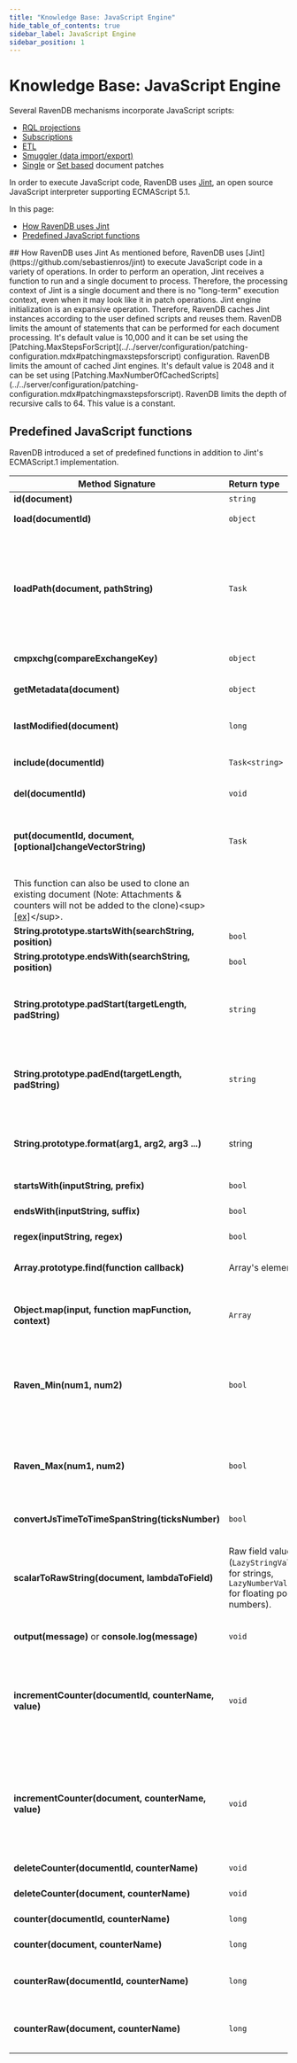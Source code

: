 ```yaml
---
title: "Knowledge Base: JavaScript Engine"
hide_table_of_contents: true
sidebar_label: JavaScript Engine
sidebar_position: 1
---
```



# Knowledge Base: JavaScript Engine
<Admonition type="note" title="">

Several RavenDB mechanisms incorporate JavaScript scripts:  

* [RQL projections](../../indexes/querying/projections.mdx)  
* [Subscriptions](../../client-api/data-subscriptions/creation/examples.mdx#create-subscription-with-filtering-and-projection)    
* [ETL](../../server/ongoing-tasks/etl/basics.mdx)    
* [Smuggler (data import/export)](../../client-api/smuggler/what-is-smuggler.mdx#transformscript)    
* [Single](../../client-api/operations/patching/single-document.mdx) or [Set based](../../client-api/operations/patching/set-based.mdx) document patches

In order to execute JavaScript code, RavenDB uses [Jint](https://github.com/sebastienros/jint), an open source JavaScript interpreter supporting ECMAScript 5.1.  

In this page:  
* [How RavenDB uses Jint](../../server/kb/javascript-engine.mdx#how-ravendb-uses-jint)  
* [Predefined JavaScript functions](../../server/kb/javascript-engine.mdx#predefined-javascript-functions)  


</Admonition>
## How RavenDB uses Jint
As mentioned before, RavenDB uses [Jint](https://github.com/sebastienros/jint) to execute JavaScript code in a variety of operations.  
In order to perform an operation, Jint receives a function to run and a single document to process. Therefore, the processing context of Jint is a single document and there is no "long-term" execution context, even when it may look like it in patch operations.  
Jint engine initialization is an expansive operation. Therefore, RavenDB caches Jint instances according to the user defined scripts and reuses them.  


<Admonition type="info" title="Execution limitations" id="execution-limitations" href="#execution-limitations">
RavenDB limits the amount of statements that can be performed for each document processing. It's default value is 10,000 and it can be set using the [Patching.MaxStepsForScript](../../server/configuration/patching-configuration.mdx#patchingmaxstepsforscript) configuration.  
RavenDB limits the amount of cached Jint engines. It's default value is 2048 and it can be set using [Patching.MaxNumberOfCachedScripts](../../server/configuration/patching-configuration.mdx#patchingmaxstepsforscript).  
RavenDB limits the depth of recursive calls to 64. This value is a constant.  
</Admonition>


## Predefined JavaScript functions
RavenDB introduced a set of predefined functions in addition to Jint's ECMAScript.1 implementation.

| Method Signature| Return type | Description |
|--------|:---|-------------| 
| **id(document)** | `string` | Returns document's ID. |
| **load(documentId)** | `object` | Returns the document with the given ID. |
| **loadPath(document, pathString)** | `Task` | Returns the document(s) according to the IDs that can be found in the given `document`, in the path `pathString`. The `pathString` can be of a simple Foo.Bar form, in that case, a single document will be returned. It also be of the form Foo.Bars[].Buzz, in that case it will return an array of documents, answering the path. |
| **cmpxchg(compareExchangeKey)** | `object` | Returns stored  [Compare Exchange](../../client-api/operations/compare-exchange/overview.mdx) value for the received key. |
| **getMetadata(document)** | `object` | Returns document's metadata, along with it's `ChangeVector`, `ID` and `LastModified`. |
| **lastModified(document)** | `long` | Returns document's last modified metadata value as total miliseconds of UTC. |
| **include(documentId)** | `Task<string>` | Used for RQL [queries](../../indexes/querying/what-is-rql.mdx) in order to include the document with the given ID with the results. |
| **del(documentId)** | `void` | Used in patches, deletes the document with the given ID. |
| **put(documentId, document, [optional]changeVectorString)** | `Task` | Used in patches, creates or updates a document with the given ID. In order to generate a new document ID it's possible to use "[collectionPrefix]/" [Server-Side ID](../../server/kb/document-identifier-generation.mdx#server-side-id) notation&lt;sup&gt;[[ex]](../../client-api/operations/patching/single-document.mdx#add-document)&lt;/sup&gt;. 
This function can also be used to clone an existing document (Note: Attachments & counters will not be added to the clone)&lt;sup&gt;[[ex]](../../client-api/operations/patching/single-document.mdx#clone-document)&lt;/sup&gt;.  |
| **String.prototype.startsWith(searchString, position)** | `bool` | Returns true if at `position` the string starts with `searchString`. |
| **String.prototype.endsWith(searchString, position)** | `bool` | Returns true if at `position` the string end with `searchString`. |
| **String.prototype.padStart(targetLength, padString)** | `string` | Returns a new string that padded from it's start by the string `padString`(or white-space by default) until it reaches the length `targetlength`. The function will repeat `padString` if needed. |
| **String.prototype.padEnd(targetLength, padString)** | `string` | Returns a new string that padded from it's end by the string `padString`(or white-space by default), until it reaches the length `targetlength`. The function will repeat `padString` if needed. |
| **String.prototype.format(arg1, arg2, arg3 ...)** | string | Returns "formatted" string that replaces all occurrences of `{[number]}` with an argument in the `number`s place (using a zero based index). |
| **startsWith(inputString, prefix)** | `bool` | Returns true if inputString`` starts with prefix``. |
| **endsWith(inputString, suffix)** | `bool` | Returns true if `inputString` ends with `suffix`. |
| **regex(inputString, regex)** | `bool` | Returns true if `inputString` matches `regex` regular expression. |
| **Array.prototype.find(function callback)** | Array's element | Returns the first array element for which the `callback` function returns `true`. |
| **Object.map(input, function mapFunction, context)** | `Array` | Returns an array containing result of mapFunction process result of all `input`'s properties (items, if it's an array). The `mapFunction`'s signature is `function(itemValue, itemKey)`.  |
| **Raven_Min(num1, num2)** | `bool` | Find minimum out of num1 and num2. Parameters can be numbers or strings, but there is no raw number support (see `scalarToRawString` below). Strings will be parsed to double upon processing. |
| **Raven_Max(num1, num2)** | `bool` | Find maximum out of num1 and num2. Parameters can be numbers or strings, but there is no raw number support (see `scalarToRawString` below). Strings will be parsed to double upon processing. |
| **convertJsTimeToTimeSpanString(ticksNumber)** | `bool` | Returns human readable TimeSpan of the received `ticksNumber`. |
| **scalarToRawString(document, lambdaToField)** | Raw field value (`LazyStringValue` for strings, `LazyNumberValue` for floating point numbers). | Returns raw representation of a field. Useful when working with numbers that exceeds `double`'s numeric or accuracy range. See [Numbers in Jint](../../server/kb/numbers-in-ravendb.mdx). Also usefull for better memory consumption when projecting big string values. Note: returned value is immutable |
| **output(message)** or **console.log(message)** | `void` | Used for [single document patches](../../client-api/operations/patching/single-document.mdx) debug. |
| **incrementCounter(documentId, counterName, value)** | `void` | Increment the counter. If the chosen counter doesn't exists, it is implicitly created and its value is set to the &lt;code&gt;incrementCounter&lt;/code&gt;'s &lt;code&gt;value&lt;/code&gt;. A counter value can also be negative, so as the increment value&lt;sup&gt;[[ex]](../../client-api/operations/patching/single-document.mdx#increment-counter)&lt;/sup&gt;. |
| **incrementCounter(document, counterName, value)** | `void` | Increment the counter. If the chosen counter doesn't exists, it is implicitly created and its value is set to the &lt;code&gt;incrementCounter&lt;/code&gt;'s &lt;code&gt;value&lt;/code&gt;. A counter value can also be negative, so as the increment value&lt;sup&gt;[[ex]](../../client-api/operations/patching/single-document.mdx#increment-counter)&lt;/sup&gt;. |
| **deleteCounter(documentId, counterName)** | `void` | Delete the counter&lt;sup&gt;[[ex]](../../client-api/operations/patching/single-document.mdx#delete-counter)&lt;/sup&gt;. |
| **deleteCounter(document, counterName)** | `void` | Delete the counter&lt;sup&gt;[[ex]](../../client-api/operations/patching/single-document.mdx#delete-counter)&lt;/sup&gt;. |
| **counter(documentId, counterName)** | `long` | Get the counter value&lt;sup&gt;[[ex]](../../client-api/operations/patching/single-document.mdx#get-counter)&lt;/sup&gt;. |
| **counter(document, counterName)** | `long` | Get the counter value&lt;sup&gt;[[ex]](../../client-api/operations/patching/single-document.mdx#get-counter)&lt;/sup&gt;. |
| **counterRaw(documentId, counterName)** | `long` | Return a dictionary of counter value per database node (The overall value is a summary of all database node values). |
| **counterRaw(document, counterName)** | `long` | Return a dictionary of counter value per database node (The overall value is a summary of all database node values). |


